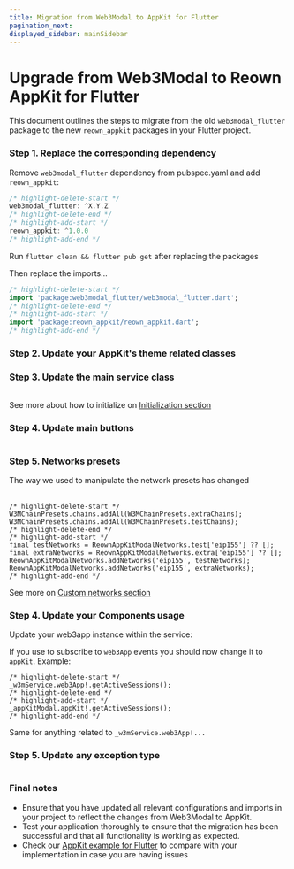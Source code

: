 ```yaml
---
title: Migration from Web3Modal to AppKit for Flutter
pagination_next: 
displayed_sidebar: mainSidebar
---
```



# Upgrade from Web3Modal to Reown AppKit for Flutter

This document outlines the steps to migrate from the old `web3modal_flutter` package to the new `reown_appkit` packages in your Flutter project.

### Step 1. Replace the corresponding dependency

Remove `web3modal_flutter` dependency from pubspec.yaml and add `reown_appkit`:

```dart
/* highlight-delete-start */
web3modal_flutter: ^X.Y.Z
/* highlight-delete-end */
/* highlight-add-start */
reown_appkit: ^1.0.0
/* highlight-add-end */
```

Run `flutter clean && flutter pub get` after replacing the packages

Then replace the imports...

```dart
/* highlight-delete-start */
import 'package:web3modal_flutter/web3modal_flutter.dart';
/* highlight-delete-end */
/* highlight-add-start */
import 'package:reown_appkit/reown_appkit.dart';
/* highlight-add-end */
```

### Step 2. Update your AppKit's theme related classes

<Table
  headers={['Old', 'New']}
  data={[
    {
      old: { code: 'Web3ModalThemeData' },
      new: { code: 'ReownAppKitModalThemeData' },
    },
    {
      old: { code: 'Web3ModalTheme' },
      new: { code: 'ReownAppKitModalTheme' },
    },
    {
      old: { code: 'Web3ModalColors' },
      new: { code: 'ReownAppKitModalColors' },
    },
    {
      old: { code: 'Web3ModalRadiuses' },
      new: { code: 'ReownAppKitModalRadiuses' },
    },
  ]}
/>

### Step 3. Update the main service class

<Table
  headers={['Old', 'New', 'Notes']}
  data={[
    {
      old: { code: 'W3MService' },
      new: { code: 'ReownAppKitModal' },
      notes: '`context` parameter is now required',
    },
  ]}
/>

See more about how to initialize on [Initialization section](../flutter/core/usage#initialization)

### Step 4. Update main buttons

<Table
  headers={['Old', 'New', 'Notes']}
  data={[
    {
      old: { code: 'W3MNetworkSelectButton' },
      new: { code: 'AppKitModalNetworkSelectButton' },
      notes: '`service` parameter is now `appKit`\n`context` parameter is not required anymore but still available',
    },
    {
      old: { code: 'W3MConnectWalletButton' },
      new: { code: 'AppKitModalConnectButton' },
      notes: '`service` parameter is now `appKit`\n`context` parameter is not required anymore but still available',
    },
    {
      old: { code: 'W3MAccountButton' },
      new: { code: 'AppKitModalAccountButton' },
      notes: '`service` parameter is now `appKit`\n`context` parameter is not required anymore but still available',
    },
  ]}
/>

### Step 5. Networks presets
The way we used to manipulate the network presets has changed

<Table
  headers={['Old', 'New', 'Notes']}
  data={[
    {
      old: { code: 'W3MChainPresets' },
      new: { code: 'ReownAppKitModalNetworks' },
      notes: '',
    },
    {
      old: { code: 'W3MChainInfo' },
      new: { code: 'ReownAppKitModalNetworkInfo' },
      notes: '`chainName` parameter is now `name`\n`tokenName` parameter is now `currency`\n`blockExplorer` parameter is now `explorerUrl`\n`namespace` parameter is not needed anymore',
    },
  ]}
/>

```tsx
/* highlight-delete-start */
W3MChainPresets.chains.addAll(W3MChainPresets.extraChains);
W3MChainPresets.chains.addAll(W3MChainPresets.testChains);
/* highlight-delete-end */
/* highlight-add-start */
final testNetworks = ReownAppKitModalNetworks.test['eip155'] ?? [];
final extraNetworks = ReownAppKitModalNetworks.extra['eip155'] ?? [];
ReownAppKitModalNetworks.addNetworks('eip155', testNetworks);
ReownAppKitModalNetworks.addNetworks('eip155', extraNetworks);
/* highlight-add-end */
```

See more on [Custom networks section](../flutter/core/custom-chains)

### Step 4. Update your Components usage
Update your web3app instance within the service:

If you use to subscribe to `web3App` events you should now change it to `appKit`. Example:
```tsx
/* highlight-delete-start */
_w3mService.web3App!.getActiveSessions();
/* highlight-delete-end */
/* highlight-add-start */
_appKitModal.appKit!.getActiveSessions();
/* highlight-add-end */
```

Same for anything related to `_w3mService.web3App!...`

### Step 5. Update any exception type

<Table
  headers={['Old', 'New']}
  data={[
    {
      old: { code: 'W3MServiceException' },
      new: { code: 'ReownAppKitModalException' },
    },
  ]}
/>

### Final notes

+ Ensure that you have updated all relevant configurations and imports in your project to reflect the changes from Web3Modal to AppKit.
+ Test your application thoroughly to ensure that the migration has been successful and that all functionality is working as expected.
+ Check our [AppKit example for Flutter](https://github.com/reown-com/reown_flutter/tree/master/packages/reown_appkit/example/modal/lib) to compare with your implementation in case you are having issues 
